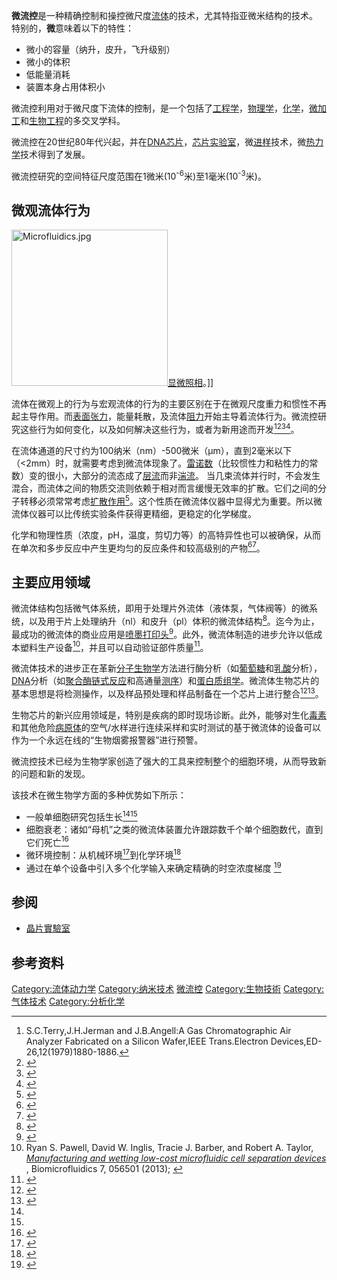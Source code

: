 '''微流控'''是一种精确控制和操控微尺度[[流体|流体]]的技术，尤其特指亚微米结构的技术。
特别的，'''微'''意味着以下的特性：
* 微小的容量（纳升，皮升，飞升级别）
* 微小的体积
* 低能量消耗
* 装置本身占用体积小
微流控利用对于微尺度下流体的控制，是一个包括了[[工程学|工程学]]，[[物理学|物理学]]，[[化学|化学]]，[[微加工|微加工]]和[[生物工程|生物工程]]的多交叉学科。

微流控在20世纪80年代兴起，并在[[DNA芯片|DNA芯片]]，[[芯片实验室|芯片实验室]]，微[[进样|进样]]技术，微[[热力学|热力学]]技术得到了发展。

微流控研究的空间特征尺度范围在1微米(10<sup>-6</sup>米)至1毫米(10<sup>-3</sup>米)。

== 微观流体行为 ==
[[File:Microfluidics.jpg|250px]][[显微照相|显微照相]]。]]

流体在微观上的行为与宏观流体的行为的主要区别在于在微观尺度重力和惯性不再起主导作用。而[[表面张力|表面张力]]，能量耗散，及流体[[阻力|阻力]]开始主导着流体行为。微流控研究这些行为如何变化，以及如何解决这些行为，或者为新用途而开发<ref>S.C.Terry,J.H.Jerman and J.B.Angell:A Gas Chromatographic Air Analyzer Fabricated on a Silicon Wafer,IEEE Trans.Electron Devices,ED-26,12(1979)1880-1886.</ref><ref name=Kirby>{{cite book | author=Kirby, B.J. | title=Micro- and Nanoscale Fluid Mechanics: Transport in Microfluidic Devices | url=http://www.kirbyresearch.com/textbook | year=2010 | publisher=[[Cambridge_University_Press|Cambridge University Press]] | access-date=2017-06-29 | archive-date=2019-04-28 | archive-url=https://web.archive.org/web/20190428234717/http://www.kirbyresearch.com/textbook | dead-url=no }}</ref><ref name=Karniadakis>{{cite book | author=Karniadakis, G.M., Beskok, A., Aluru, N. | title=Microflows and Nanoflows | year=2005 | publisher =[[Springer_Verlag|Springer Verlag]] }}</ref><ref name=Bruus>{{cite book | author=Bruus, H. | title=Theoretical Microfluidics | year=2007 | publisher =[[Oxford_University_Press|Oxford University Press]] }}</ref>。

在流体通道的尺寸约为100纳米（nm）-500微米（μm），直到2毫米以下（<2mm）时，就需要考虑到微流体现象了。[[雷诺数|雷诺数]]（比较惯性力和粘性力的常数）变的很小，大部分的流态成了[[层流|层流]]而非[[湍流|湍流]]。 当几束流体并行时，不会发生混合，而流体之间的物质交流则依赖于相对而言缓慢无效率的扩散。它们之间的分子转移必须常常考虑[[扩散作用|扩散作用]]<ref name=Tabeling>{{cite book | author=Tabeling, P. | title=Introduction to Microfluidics | year=2005 | publisher =[[Oxford_University_Press|Oxford University Press]] }}</ref>。这个性质在微流体仪器中显得尤为重要。所以微流体仪器可以比传统实验条件获得更精细，更稳定的化学梯度。

化学和物理性质（浓度，pH，温度，剪切力等）的高特异性也可以被确保，从而在单次和多步反应中产生更均匀的反应条件和较高级别的产物<ref name="microreactors">{{cite journal | last1 = Chokkalingam | first1 = V. | last2 = Weidenhof | first2 = B. | last3 = Kraemer | first3 = M. | last4 = Maier | first4 = W. F. | last5 = Herminghaus | first5 = S. | last6 = Seemann | first6 = R. | year = 2010 | title = Optimized droplet-based microfluidics scheme for sol–gel reactions | url = http://www.rsc.org/Publishing/Journals/LC/article.asp?doi=b926976b | journal = Lab Chip | volume = 10 | issue =  | page = 1700 | doi = 10.1039/b926976b | access-date = 2017-06-29 | archive-date = 2020-05-08 | archive-url = https://web.archive.org/web/20200508163518/https://pubs.rsc.org/en/content/articlelanding/2010/LC/b926976b | dead-url = no }}</ref><ref name="microfluidic reactions">{{cite journal | last1 = Shestopalov | first1 = J | last2 = Tice | first2 = J. D. | last3 = Ismagilov | first3 = R. F. | year = 2004 | title = Multi-step synthesis of nanoparticles performed on millisecond time scale in a microfluidic droplet-based system | url = http://www.rsc.org/publishing/journals/LC/article.asp?doi=b403378g | journal = Lab Chip | volume = 4 | issue =  | pages = 316–321 | doi = 10.1039/b403378g | access-date = 2017-06-29 | archive-date = 2020-05-08 | archive-url = https://web.archive.org/web/20200508163512/https://pubs.rsc.org/en/content/articlelanding/2004/LC/b403378g | dead-url = no }}</ref>。

== 主要应用领域 ==
微流体结构包括微气体系统，即用于处理片外流体（液体泵，气体阀等）的微系统，以及用于片上处理纳升（nl）和皮升（pl）体积的微流体结构<ref name=Nguyen>{{cite book | author=Nguyen, N.T., Wereley, S. | title=Fundamentals and Applications of Microfluidics | year=2006 | publisher =[[Artech_House|Artech House]] }}</ref>。迄今为止，最成功的微流体的商业应用是[[喷墨打印机|喷墨打印头]]<ref name="microfluidics1">{{cite journal | last1 = Andrew | year = 2006 | title = Control and detection of chemical reactions in microfluidic systems | url = http://www.nature.com/nature/journal/v442/n7101/full/nature05062.html | journal = Nature | volume = 442 | issue = 7101 | pages = 394–402 | doi = 10.1038/nature05062 | bibcode = 2006Natur.442..394D | access-date = 2017-06-29 | archive-date = 2011-05-09 | archive-url = https://web.archive.org/web/20110509005451/http://www.nature.com/nature/journal/v442/n7101/full/nature05062.html }}</ref>。此外，微流体制造的进步允许以低成本塑料生产设备<ref name="researchgate.net">Ryan S. Pawell, David W. Inglis, Tracie J. Barber, and Robert A. Taylor, ''[http://www.researchgate.net/publication/256487052_Manufacturing_and_wetting_low-cost_microfluidic_cell_separation_devices Manufacturing and wetting low-cost microfluidic cell separation devices] {{Wayback|url=http://www.researchgate.net/publication/256487052_Manufacturing_and_wetting_low-cost_microfluidic_cell_separation_devices |date=20190520050741 }}'', Biomicrofluidics 7, 056501 (2013); {{DOI|10.1063/1.4821315}}</ref>，并且可以自动验证部件质量<ref>{{Cite web |url=http://link.springer.com/article/10.1007/s10404-014-1464-1?sa_campaign=email%2Fevent%2FarticleAuthor%2FonlineFirst |title=Automating microfluidic part verification - Online First - Springer<!-- Bot generated title --> |access-date=2022-06-26 |archive-date=2021-08-03 |archive-url=https://web.archive.org/web/20210803213403/https://link.springer.com/article/10.1007/s10404-014-1464-1?sa_campaign=email%2Fevent%2FarticleAuthor%2FonlineFirst }}</ref>。



微流体技术的进步正在革新[[分子生物学|分子生物学]]方法进行酶分析（如[[葡萄糖|葡萄糖]]和[[乳酸|乳酸]]分析），[[DNA|DNA]]分析（如[[聚合酶链式反应|聚合酶链式反应]]和高通量[[测序|测序]]）和[[蛋白质组学|蛋白质组学]]。微流体生物芯片的基本思想是将检测操作，以及样品预处理和样品制备在一个芯片上进行整合<ref name= Herold1>{{cite book |author= Herold, KE; Rasooly, A (editor)| year=2009 |title=Lab-on-a-Chip Technology: Fabrication and Microfluidics | publisher=Caister Academic Press | isbn= 978-1-904455-46-2}}</ref><ref name= Herold2>{{cite book |author= Herold, KE; Rasooly, A (editor)| year=2009 |title=Lab-on-a-Chip Technology: Biomolecular Separation and Analysis | publisher=Caister Academic Press | isbn= 978-1-904455-47-9}}</ref>。

生物芯片的新兴应用领域是{{le|临床病理学|Clinical pathology}}，特别是疾病的即时现场诊断。此外，能够对生化[[毒素|毒素]]和其他危险[[病原体|病原体]]的空气/水样进行连续采样和实时测试的基于微流体的设备可以作为一个永远在线的“生物烟雾报警器”进行预警。

微流控技术已经为生物学家创造了强大的工具来控制整个的细胞环境，从而导致新的问题和新的发现。

该技术在微生物学方面的多种优势如下所示：

* 一般单细胞研究包括生长<ref name="pmid20537537"/><ref name="pubs.rsc.org"/>
* 细胞衰老：诸如“母机”之类的微流体装置允许跟踪数千个单个细胞数代，直到它们死亡<ref name="pmid20537537">{{Cite journal | pmid = 20537537 | year = 2010 | author1 = Wang| first1 = P | title = Robust growth of Escherichia coli | journal = Current Biology| volume = 20| issue = 12| pages = 1099–1103 | last2 = Robert| first2 = L| last3 = Dang| first3 = WL| last4 = Taddei| first4 = F| last5 = Wright| first5 = A| last6 = Jun| first6 = S | doi = 10.1016/j.cub.2010.04.045 | pmc =2902570 }}</ref>
* 微环境控制：从机械环境<ref>{{cite journal |author1=Amir Manbachi |author2=Shamit Shrivastava |author3=Margherita Cioffi |author4=Bong Geun Chung |author5=Matteo Moretti |author6=Utkan Demirci |author7=Marjo Yliperttula |author8=Ali Khademhosseini |title=Microcirculation within grooved substrates regulates cell positioning and cell docking inside microfluidic channels |journal=Lab Chip |volume=8 |issue=5 |pages=747–754 |year=2008 |pmid=18432345 |doi=10.1039/B718212K |url=http://pubs.rsc.org/en/Content/ArticleLanding/2008/LC/b718212k |pmc=2668874 |access-date=2017-06-29 |archive-date=2022-06-17 |archive-url=https://web.archive.org/web/20220617122952/https://pubs.rsc.org/en/content/articlelanding/2008/LC/b718212k }}</ref>到化学环境<ref>{{cite journal |author=Marjo Yliperttulaa, Bong Geun Chunga, Akshay Navaladia, Amir Manbachi, Arto Urtt |title=High-throughput screening of cell responses to biomaterials |journal=European Journal of Pharmaceutical Sciences |volume=35 |issue=3 |pages=151–160 |date=October 2008 |pmid=18586092 |doi=10.1016/j.ejps.2008.04.012 |url=http://www.sciencedirect.com/science/article/pii/S0928098708002558 |access-date=2017-06-29 |archive-date=2018-11-15 |archive-url=https://web.archive.org/web/20181115212019/https://www.sciencedirect.com/science/article/pii/S0928098708002558 }}</ref>
* 通过在单个设备中引入多个化学输入来确定精确的时空浓度梯度 <ref>{{cite journal |vauthors=Chung BG, Manbachi A, Saadi W, Lin F, Jeon NL, Khademhosseini A |title=A gradient-generating microfluidic device for cell biology. |journal= J Vis Exp. |volume=7 |issue= 7|page= 271 |year=2007 |pmid=18989442  |doi= 10.3791/271|pmc=2565846}}</ref>

== 参阅 ==
{{portal|生物技術}}
* [[晶片實驗室|晶片實驗室]]

==参考资料==
{{reflist|2}}

{{组学}}

[[Category:流体动力学|Category:流体动力学]]
[[Category:纳米技术|Category:纳米技术]]
[[Category:微流控|]]
[[Category:生物技術|Category:生物技術]]
[[Category:气体技术|Category:气体技术]]
[[Category:分析化学|Category:分析化学]]